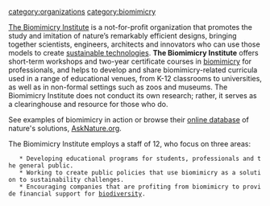 [[category:organizations]]
[[category:biomimicry]]

[http://www.biomimicryinstitute.org The Biomimicry Institute] is a not-for-profit organization that promotes the study and imitation of nature’s remarkably efficient designs, bringing together scientists, engineers, architects and innovators who can use those models to create [[sustainable technologies]]. '''The Biomimicry Institute''' offers short-term workshops and two-year certificate courses in [[biomimicry]] for professionals, and helps to develop and share biomimicry-related curricula used in a range of educational venues, from K-12 classrooms to universities, as well as in non-formal settings such as zoos and museums. The Biomimicry Institute does not conduct its own research; rather, it serves as a clearinghouse and resource for those who do.

See examples of biomimicry in action or browse their [http://www.biomimicryinstitute.org/case_studies.php online database] of nature's solutions, [http://asknature.org/ AskNature.org].

The Biomimicry Institute employs a staff of 12, who focus on three areas:

    * Developing educational programs for students, professionals and the general public.
    * Working to create public policies that use biomimicry as a solution to sustainability challenges.
    * Encouraging companies that are profiting from biomimicry to provide financial support for [[biodiversity]].